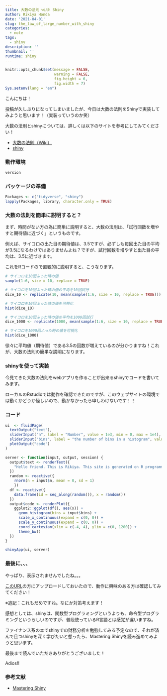 ```yaml
---
title: 大数の法則 with Shiny
author: Rikiya Honda
date: '2021-04-01'
slug: the_law_of_large_number_with_shiny
categories:
  - note
tags:
  - shiny
description: ''
thumbnail: ''
runtime: shiny
---
```



```r
knitr::opts_chunk$set(message = FALSE,
                      warning = FALSE,
                      fig.height = 6,
                      fig.width = 7)
Sys.setenv(lang = "en")
```

こんにちは！

投稿が久しぶりになってしまいましたが、今日は大数の法則をShinyで実装してみようと思います！（実装っていうのか笑）

大数の法則とshinyについては、詳しくは以下のサイトを参考にしてみてください！


* [大数の法則（Wiki）](https://ja.wikipedia.org/wiki/%E5%A4%A7%E6%95%B0%E3%81%AE%E6%B3%95%E5%89%87)
* [shiny](https://www.randpy.tokyo/entry/shiny_5)

### 動作環境
```r
version
```
### パッケージの準備

```r
Packages <- c("tidyverse", "shiny")
lapply(Packages, library, character.only = TRUE)
```

### 大数の法則を簡単に説明すると？

まず、時間がない方の為に簡単に説明すると、大数の法則は、「試行回数を増やすと期待値に近づく」というものです。

例えば、サイコロの出た目の期待値は、3.5ですが、必ずしも毎回出た目の平均が3.5になるわけではありませんよね？ですが、試行回数を増やすと出た目の平均は、3.5に近づきます。

これをRコードので直観的に説明すると、こうなります。

```r
# サイコロを10回ふった時の値
sample(1:6, size = 10, replace = TRUE) 

# サイコロを10回ふった時の値の平均を10回試行
dice_10 <- replicate(10, mean(sample(1:6, size = 10, replace = TRUE)))

# サイコロを10回ふった時の値を可視化
hist(dice_10)

# サイコロを10回ふった時の値の平均を1000回試行
dice_1000 <- replicate(1000, mean(sample(1:6, size = 10, replace = TRUE)))

# サイコロを1000回ふった時の値を可視化
hist(dice_1000)
```

徐々に平均値（期待値）である3.5の回数が増えているのが分かりますね！これが、大数の法則の簡単な説明になります。

### shinyを使って実装

今見てきた大数の法則をwebアプリを作ることが出来るshinyでコードを書いてみます。

ローカルのRstudioでは動作を確認できたのですが、このウェブサイトの環境では動くかどうか怪しいので、動かなかったら申しわけないです！！

### コード


```r

ui  <- fluidPage(
  textOutput("text"),
  sliderInput("n", label = "Number", value = 1e3, min = 0, max = 1e4),
  sliderInput("bins", label = "the number of bins in a histogram", value = 30, min = 10, max = 50),
  plotOutput("code")
)

server <- function(input, output, session) {
  output$text <- renderText({
    "Hello friend. This is Rikiya. This site is generated on R programming laugague."
  })
  random <- reactive({
    rnorm(n = input$n, mean = 0, sd = 1)
    })
  df <- reactive({
    data.frame(id = seq_along(random()), x = random())
  })
  output$code <- renderPlot({
    ggplot2::ggplot(df(), aes(x)) +
      geom_histogram(bins = input$bins) +
      scale_x_continuous(expand = c(0, 0)) +
      scale_y_continuous(expand = c(0, 0)) +  
      coord_cartesian(xlim = c(-4, 4), ylim = c(0, 1200)) +
      theme_bw()
  })
}

shinyApp(ui, server)

```

### 最後に、、、

やっぱり、表示されませんでしたね。。。

[このURL](https://rikiya12honda.shinyapps.io/ch_5/)の方にアップロードしておいたので、動作に興味のある方は確認してみてください！

※追記：これもだめですね。なにか対策考えます！

感想としては、shinyは、関数型プログラミングというよりも、命令型プログラミングというらしいのですが、普段使っているR言語とは感覚が違いますね。

ファイナンス系の本でshinyでの財務分析を勉強してみる予定なので、それが済んで且つshinyを深く学びたいと想ったら、Mastering Shinyを読み進めてみようと思います。

最後まで読んでいただきありがとうございました！

Adios!!

### 参考文献
* [Mastering Shiny](https://mastering-shiny.org/)